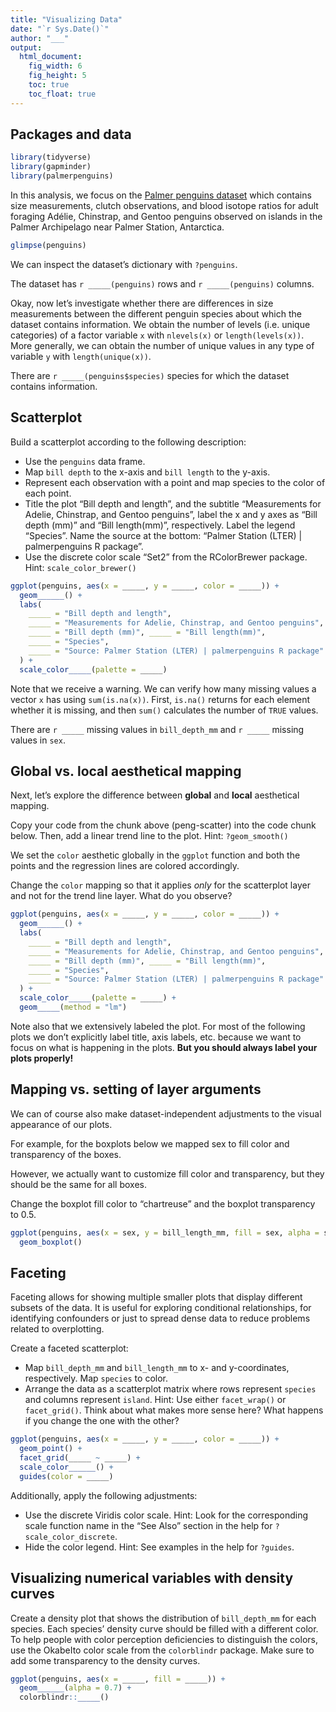 ---
title: "Visualizing Data"
date: "`r Sys.Date()`"
author: "___"
output: 
  html_document:
    fig_width: 6
    fig_height: 5
    toc: true
    toc_float: true
---

## Packages and data

```{r setup, include=FALSE}
library(tidyverse)
library(gapminder)
library(palmerpenguins)
```

In this analysis, we focus on the [Palmer penguins dataset](https://allisonhorst.github.io/palmerpenguins/) which contains size measurements, clutch observations, and blood isotope ratios for adult foraging Adélie, Chinstrap, and Gentoo penguins observed on islands in the Palmer Archipelago near Palmer Station, Antarctica.

```{r glimpse-penguins}
glimpse(penguins)
```

We can inspect the dataset's dictionary with `?penguins`.

The dataset has `r _____(penguins)` rows and `r _____(penguins)` columns.

Okay, now let's investigate whether there are differences in size measurements between the different penguin species about which the dataset contains information.
We obtain the number of levels (i.e. unique categories) of a factor variable `x` with `nlevels(x)` or `length(levels(x))`. 
More generally, we can obtain the number of unique values in any type of variable `y` with `length(unique(x))`.

There are `r _____(penguins$species)` species for which the dataset contains information.

## Scatterplot

Build a scatterplot according to the following description:

- Use the `penguins` data frame.
- Map `bill depth` to the x-axis and `bill length` to the y-axis.
- Represent each observation with a point and map species to the color of each point.
- Title the plot "Bill depth and length", and the subtitle "Measurements for Adelie, Chinstrap, and Gentoo penguins", label the x and y axes as "Bill depth (mm)" and "Bill length(mm)", respectively. Label the legend "Species". Name the source at the bottom: "Palmer Station (LTER) | palmerpenguins R package".
- Use the discrete color scale "Set2" from the RColorBrewer package. Hint: `scale_color_brewer()`

```{r peng-scatter}
ggplot(penguins, aes(x = _____, y = _____, color = _____)) +
  geom______() +
  labs(
    _____ = "Bill depth and length",
    _____ = "Measurements for Adelie, Chinstrap, and Gentoo penguins",
    _____ = "Bill depth (mm)", _____ = "Bill length(mm)",
    _____ = "Species",
    _____ = "Source: Palmer Station (LTER) | palmerpenguins R package"
  ) +
  scale_color_____(palette = _____)
```

Note that we receive a warning. We can verify how many missing values a vector `x` has using `sum(is.na(x))`. First, `is.na()` returns for each element whether it is missing, and then `sum()` calculates the number of `TRUE` values.

There are `r _____` missing values in `bill_depth_mm` and 
`r _____` missing values in `sex`.

## Global vs. local aesthetical mapping

Next, let's explore the difference between **global** and **local** aesthetical mapping.

Copy your code from the chunk above (peng-scatter) into the code chunk below.
Then, add a linear trend line to the plot. Hint: `?geom_smooth()`

We set the `color` aesthetic globally in the `ggplot` function and both the points and the regression lines are colored accordingly. 

Change the `color` mapping so that it applies _only_ for the scatterplot layer and not for the trend line layer. What do you observe?

```{r peng-scatter-global-vs-local-aes}
ggplot(penguins, aes(x = _____, y = _____, color = _____)) +
  geom______() +
  labs(
    _____ = "Bill depth and length",
    _____ = "Measurements for Adelie, Chinstrap, and Gentoo penguins",
    _____ = "Bill depth (mm)", _____ = "Bill length(mm)",
    _____ = "Species",
    _____ = "Source: Palmer Station (LTER) | palmerpenguins R package"
  ) +
  scale_color_____(palette = _____) +
  geom_____(method = "lm")
```

Note also that we extensively labeled the plot. For most of the following plots we don't explicitly label title, axis labels, etc. because we want to focus on what is happening in the plots.
**But you should always label your plots properly!**

## Mapping vs. setting of layer arguments

We can of course also make dataset-independent adjustments to the visual appearance of our plots. 

For example, for the boxplots below we mapped sex to fill color and transparency of the boxes.

However, we actually want to customize fill color and transparency, but they should be the same for all boxes.

Change the boxplot fill color to "chartreuse" and the boxplot transparency to 0.5.

```{r peng-boxplot-mapping-vs-setting}
ggplot(penguins, aes(x = sex, y = bill_length_mm, fill = sex, alpha = sex)) +
  geom_boxplot()
```

## Faceting

Faceting allows for showing multiple smaller plots that display different subsets of the data.
It is useful for exploring conditional relationships, for identifying confounders or just to spread dense data to reduce problems related to overplotting.

Create a faceted scatterplot: 

- Map `bill_depth_mm` and `bill_length_mm` to x- and y-coordinates, respectively. Map `species` to color.
- Arrange the data as a scatterplot matrix where rows represent `species` and columns represent `island`. Hint: Use either `facet_wrap()` or `facet_grid()`. Think about what makes more sense here? What happens if you change the one with the other?

```{r peng-facet}
ggplot(penguins, aes(x = _____, y = _____, color = _____)) +
  geom_point() +
  facet_grid(_____ ~ _____) +
  scale_color______() +
  guides(color = _____)
```

Additionally, apply the following adjustments:

- Use the discrete Viridis color scale. Hint: Look for the corresponding scale function name in the "See Also" section in the help for `?scale_color_discrete`. 
- Hide the color legend. Hint: See examples in the help for `?guides`.

## Visualizing numerical variables with density curves

Create a density plot that shows the distribution of `bill_depth_mm` for each species. 
Each species' density curve should be filled with a different color. 
To help people with color perception deficiencies to distinguish the colors, use the OkabeIto color scale from the `colorblindr` package.
Make sure to add some transparency to the density curves.

```{r dens, fig.width=8, fig.height=5}
ggplot(penguins, aes(x = _____, fill = _____)) +
  geom______(alpha = 0.7) +
  colorblindr::_____()
```


